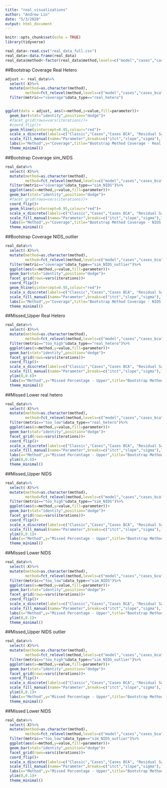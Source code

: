 ```yaml
---
title: "real_visualizations"
author: "Andrew Lin"
date: "5/3/2020"
output: html_document
---
```


```r
knitr::opts_chunk$set(echo = TRUE)
library(tidyverse)
```

```r
real_data<-read.csv("real_data_full.csv")
real_data<-data.frame(real_data)
real_data$method<-factor(real_data$method,levels=c("model","cases","cases_bca","boot_resid","boot_resid_bca","wild","wild_bca"))
```

##Bootstrap Coverage Real Hetero
```r
adjust <- real_data%>%
  select(-X)%>%
  mutate(method=as.character(method),
         method=fct_relevel(method,levels=c("model","cases","cases_bca","boot_resid","boot_resid_bca","wild","wild_bca")))%>%
  filter(metric=="coverage"&data_type=="real_hetero")


ggplot(data = adjust, aes(x=method,y=value,fill=parameter))+
  geom_bar(stat="identity",position="dodge")+
  #facet_grid(rows=vars(iterations))+
  #coord_flip()+
  geom_hline(yintercept=0.95,colour="red")+
  scale_x_discrete(labels=c("Classic","Cases","Cases BCA", "Residual Sampling", "Residual BCA", "Wild", "Wild BCA"))+
  scale_fill_manual(name="Parameter",breaks=c("itct","slope","sigma"),labels=c("Intercept","Slope","Sigma"),values=c("#66c2a5","#fc8d62","#8da0cb"))+
  labs(x="Method",y="Coverage",title="Bootstrap Method Coverage - Real Heteroskedastic Data ")+
  theme_minimal()
```

##Bootstrap Coverage sim_NIDS
```r
real_data%>%
  select(-X)%>%
  mutate(method=as.character(method),
         method=fct_relevel(method,levels=c("model","cases","cases_bca","boot_resid","boot_resid_bca","wild","wild_bca")))%>%
  filter(metric=="coverage"&data_type=="sim_NIDS")%>%
  ggplot(aes(x=method,y=value,fill=parameter))+
  geom_bar(stat="identity",position="dodge")+
  #facet_grid(rows=vars(iterations))+
  coord_flip()+
  geom_hline(yintercept=0.95,colour="red")+
  scale_x_discrete(labels=c("Classic","Cases","Cases BCA", "Residual Sampling", "Residual BCA", "Wild", "Wild BCA"))+
  scale_fill_manual(name="Parameter",breaks=c("itct","slope","sigma"),labels=c("Intercept","Slope","Sigma"),values=c("#66c2a5","#fc8d62","#8da0cb"))+
  labs(x="Method",y="Coverage",title="Bootstrap Method Coverage - NIDS data ")+
  theme_minimal()
```

##Bootstrap Coverage NIDS_outlier
```r
real_data%>%
  select(-X)%>%
  mutate(method=as.character(method),
         method=fct_relevel(method,levels=c("model","cases","cases_bca","boot_resid","boot_resid_bca","wild","wild_bca")))%>%
  filter(metric=="coverage"&data_type=="sim_NIDS_outlier")%>%
  ggplot(aes(x=method,y=value,fill=parameter))+
  geom_bar(stat="identity",position="dodge")+
  facet_grid(rows=vars(iterations))+
  coord_flip()+
  geom_hline(yintercept=0.95,colour="red")+
  scale_x_discrete(labels=c("Classic","Cases","Cases BCA", "Residual Sampling", "Residual BCA", "Wild", "Wild BCA"))+
  scale_fill_manual(name="Parameter",breaks=c("itct","slope","sigma"),labels=c("Intercept","Slope","Sigma"),values=c("#66c2a5","#fc8d62","#8da0cb"))+
  labs(x="Method",y="Coverage",title="Bootstrap Method Coverage - NIDS data with generated outliers")+
  theme_minimal()
```

##Missed_Upper Real Hetero
```r
real_data%>%
  select(-X)%>%
  mutate(method=as.character(method),
         method=fct_relevel(method,levels=c("model","cases","cases_bca","boot_resid","boot_resid_bca","wild","wild_bca")))%>%
  filter(metric=="too_high"&data_type=="real_hetero")%>%
  ggplot(aes(x=method,y=value,fill=parameter))+
  geom_bar(stat="identity",position="dodge")+
  facet_grid(rows=vars(iterations))+
  coord_flip()+
  scale_x_discrete(labels=c("Classic","Cases","Cases BCA", "Residual Sampling", "Residual BCA", "Wild", "Wild BCA"))+
  scale_fill_manual(name="Parameter",breaks=c("itct","slope","sigma"),labels=c("Intercept","Slope","Sigma"),values=c("#66c2a5","#fc8d62","#8da0cb"))+
  ylim(0,0.6)+
  labs(x="Method",y="Missed Percentage - Upper",title="Bootstrap Method Misses (Upper) - Real heteroskedastic data")+
  theme_minimal()
```

##Missed Lower real hetero
```r
real_data%>%
  select(-X)%>%
  mutate(method=as.character(method),
         method=fct_relevel(method,levels=c("model","cases","cases_bca","boot_resid","boot_resid_bca","wild","wild_bca")))%>%
  filter(metric=="too_low"&data_type=="real_hetero")%>%
  ggplot(aes(x=method,y=value,fill=parameter))+
  geom_bar(stat="identity",position="dodge")+
  facet_grid(rows=vars(iterations))+
  coord_flip()+
  scale_x_discrete(labels=c("Classic","Cases","Cases BCA", "Residual Sampling", "Residual BCA", "Wild", "Wild BCA"))+
  scale_fill_manual(name="Parameter",breaks=c("itct","slope","sigma"),labels=c("Intercept","Slope","Sigma"),values=c("#66c2a5","#fc8d62","#8da0cb"))+
  labs(x="Method",y="Missed Percentage - Upper",title="Bootstrap Method Misses (Lower) - Real heteroskedastic data")+
  ylim(0,0.6)+
  theme_minimal()
```

##Missed_Upper NIDS
```r
real_data%>%
  select(-X)%>%
  mutate(method=as.character(method),
         method=fct_relevel(method,levels=c("model","cases","cases_bca","boot_resid","boot_resid_bca","wild","wild_bca")))%>%
  filter(metric=="too_high"&data_type=="sim_NIDS")%>%
  ggplot(aes(x=method,y=value,fill=parameter))+
  geom_bar(stat="identity",position="dodge")+
  facet_grid(rows=vars(iterations))+
  coord_flip()+
  scale_x_discrete(labels=c("Classic","Cases","Cases BCA", "Residual Sampling", "Residual BCA", "Wild", "Wild BCA"))+
  scale_fill_manual(name="Parameter",breaks=c("itct","slope","sigma"),labels=c("Intercept","Slope","Sigma"),values=c("#66c2a5","#fc8d62","#8da0cb"))+
  ylim(0,0.1)+
  labs(x="Method",y="Missed Percentage - Upper",title="Bootstrap Method Misses (Upper) - Real heteroskedastic data")+
  theme_minimal()
```

##Missed Lower NIDS
```r
real_data%>%
  select(-X)%>%
  mutate(method=as.character(method),
         method=fct_relevel(method,levels=c("model","cases","cases_bca","boot_resid","boot_resid_bca","wild","wild_bca")))%>%
  filter(metric=="too_low"&data_type=="sim_NIDS")%>%
  ggplot(aes(x=method,y=value,fill=parameter))+
  geom_bar(stat="identity",position="dodge")+
  facet_grid(rows=vars(iterations))+
  coord_flip()+
  scale_x_discrete(labels=c("Classic","Cases","Cases BCA", "Residual Sampling", "Residual BCA", "Wild", "Wild BCA"))+
  scale_fill_manual(name="Parameter",breaks=c("itct","slope","sigma"),labels=c("Intercept","Slope","Sigma"),values=c("#66c2a5","#fc8d62","#8da0cb"))+
  labs(x="Method",y="Missed Percentage - Upper",title="Bootstrap Method Misses (Lower) - Real heteroskedastic data")+
  ylim(0,0.1)+
  theme_minimal()
```

##Missed_Upper NIDS outlier
```r
real_data%>%
  select(-X)%>%
  mutate(method=as.character(method),
         method=fct_relevel(method,levels=c("model","cases","cases_bca","boot_resid","boot_resid_bca","wild","wild_bca")))%>%
  filter(metric=="too_high"&data_type=="sim_NIDS_outlier")%>%
  ggplot(aes(x=method,y=value,fill=parameter))+
  geom_bar(stat="identity",position="dodge")+
  facet_grid(rows=vars(iterations))+
  coord_flip()+
  scale_x_discrete(labels=c("Classic","Cases","Cases BCA", "Residual Sampling", "Residual BCA", "Wild", "Wild BCA"))+
  scale_fill_manual(name="Parameter",breaks=c("itct","slope","sigma"),labels=c("Intercept","Slope","Sigma"),values=c("#66c2a5","#fc8d62","#8da0cb"))+
  ylim(0,0.1)+
  labs(x="Method",y="Missed Percentage - Upper",title="Bootstrap Method Misses (Upper) - Real heteroskedastic data")+
  theme_minimal()
```

##Missed Lower NIDS
```r
real_data%>%
  select(-X)%>%
  mutate(method=as.character(method),
         method=fct_relevel(method,levels=c("model","cases","cases_bca","boot_resid","boot_resid_bca","wild","wild_bca")))%>%
  filter(metric=="too_low"&data_type=="sim_NIDS_outlier")%>%
  ggplot(aes(x=method,y=value,fill=parameter))+
  geom_bar(stat="identity",position="dodge")+
  facet_grid(rows=vars(iterations))+
  coord_flip()+
  scale_x_discrete(labels=c("Classic","Cases","Cases BCA", "Residual Sampling", "Residual BCA", "Wild", "Wild BCA"))+
  scale_fill_manual(name="Parameter",breaks=c("itct","slope","sigma"),labels=c("Intercept","Slope","Sigma"),values=c("#66c2a5","#fc8d62","#8da0cb"))+
  labs(x="Method",y="Missed Percentage - Upper",title="Bootstrap Method Misses (Lower) - Real heteroskedastic data")+
  ylim(0,0.1)+
  theme_minimal()
```





